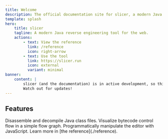 ```yaml
---
title: Welcome
description: The official documentation site for slicer, a modern Java reverse engineering tool for the web.
template: splash
hero:
    title: slicer
    tagline: A modern Java reverse engineering tool for the web.
    actions:
        - text: View the reference
          link: /reference
          icon: right-arrow
        - text: Use the tool
          link: https://slicer.run
          icon: external
          variant: minimal
banner:
    content: |
        slicer (and the documentation) is in active development, so things might be missing.
        Watch out for updates!
---
```



## Features

<CardGrid stagger>
    <Card title="Disassembly" icon="pencil">
        Disassemble and decompile Java class files.
    </Card>
    <Card title="Control flow visualization" icon="random">
        Visualize bytecode control flow in a simple flow graph.
    </Card>
    <Card title="Scripting API" icon="setting">
        Programmatically manipulate the editor with JavaScript.
    </Card>
    <Card title="Read the docs" icon="open-book">
        Learn more in [the reference](./reference).
    </Card>
</CardGrid>

